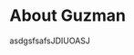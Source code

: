 
<Meta title='Docs/Guzman' />

<!-- <style>
    {`
    .sbdocs {
        --black: '#000000';
        --inherit: 'inherit';
        --mediumdark: '#999999';
        border: 0;
        outline: 0;
        margin: 0 0;
        padding: 0 0;
        font-weight: 400;
        font-size: 100%;
        color: var(--black);
        line-height: 1;
        font-family: Arial, Helvetica, sans-serif;
      }

      .sbdocs h1 {
        --black: '#000000';
        --inherit: 'inherit';
        --mediumdark: '#999999';
        font-weight: 900;
        font-size: 2rem;
        color: var(--black);
        text-transform: capitalize;
      }

      .sbdocs p {
        --black: '#000000';
        --inherit: 'inherit';
        --mediumdark: '#999999';
        font-size: 1rem;
        color: var(--black);
        margin-bottom: 12px;
        margin-top: 40px;
      }
    `}
</style> -->

# About Guzman

asdgsfsafsJDIUOASJ
